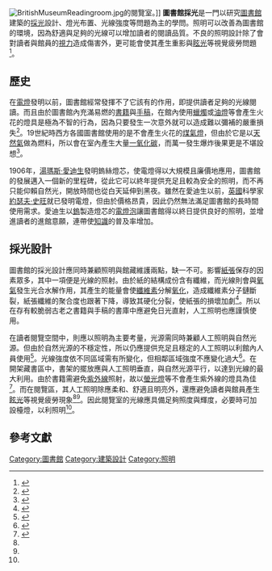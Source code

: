 [[File:BritishMuseumReadingroom.jpg|thumb]]的閱覽室。]]
'''圖書館採光'''是一門以研究[[圖書館|圖書館]]建築的[[採光|採光]]設計、燈光布置、光線強度等問題為主的學問。照明可以改善為圖書館的環境，因為舒適與足夠的光線可以增加讀者的閱讀品質。不良的照明設計除了會對讀者與館員的[[視力|視力]]造成傷害外，更可能會使其產生重影與[[眩光|眩光]]等視覺疲勞問題<ref name="eye">{{cite web |url=http://140.122.72.62/eyes/02/02-02/05.pdf |language=zh-tw |title=視力保健實務手冊 |publisher=[[中華民國教育部|中華民國教育部]] |accessdate=2010-07-25 |deadurl=yes |archiveurl=https://web.archive.org/web/20131212112450/http://140.122.72.62/eyes/02/02-02/05.pdf |archivedate=2013-12-12 }}</ref>。

==  歷史  ==
在[[電燈|電燈]]發明以前，圖書館經常發揮不了它該有的作用，即提供讀者足夠的光線閱讀。而且由於圖書館內充滿易燃的[[書籍|書籍]]與[[手稿|手稿]]，在館內使用[[蠟燭|蠟燭]]或[[油燈|油燈]]等會產生火花的燈具是極為不智的行為，因為只要發生一次意外就可以造成難以彌補的嚴重損失<ref>{{cite journal | author = 楊時榮 | title = 圖書館安全規劃之探討 | journal = 佛教圖書館館刊 | volume = 8 | url = http://www.gaya.org.tw/journal/m8/8-main4.htm | language = zh-tw | format = html | publisher = 香光尼眾佛學院圖書館 | accessdate = 2010-07-25 | date = 1996年12月 | archive-date = 2010-12-16 | archive-url = https://web.archive.org/web/20101216154946/http://www.gaya.org.tw/journal/m8/8-main4.htm | dead-url = no }}</ref>。19世紀時西方各國圖書館使用的是不會產生火花的[[煤氣燈|煤氣燈]]，但由於它是以[[天然氣|天然氣]]做為燃料，所以會在室內產生大量[[一氧化碳|一氧化碳]]，而萬一發生爆炸後果更是不堪設想<ref>{{cite web |url=http://links.jstor.org |language=en |title=''Disenchanted Night: The Industrialization of Light in the Nineteenth Century'' |publisher=JSTOR |year=1990 |accessdate=2010-07-25 |archive-date=2010-08-28 |archive-url=https://web.archive.org/web/20100828012451/http://links.jstor.org/ |dead-url=no }}</ref>。

1906年，[[湯瑪斯·愛迪生|湯瑪斯·愛迪生]]發明鎢絲燈芯，使電燈得以大規模且廉價地應用，圖書館的發展邁入一個新的里程碑，從此它可以終年提供充足且較為安全的照明，而不再只能仰賴自然光，開放時間也從白天延伸到黑夜。雖然在愛迪生以前，[[英國|英國]]科學家[[約瑟夫·威爾森·斯旺|約瑟夫·史旺]]就已發明電燈，但由於價格昂貴，因此仍然無法滿足圖書館的長時間使用需求。愛迪生以[[鎢|鎢]]製造燈芯的[[電燈泡|電燈泡]]讓圖書館得以終日提供良好的照明，並增進讀者的進館意願，連帶使[[知識|知識]]的普及率增加。

==  採光設計  ==
圖書館的採光設計應同時兼顧照明與館藏維護兩點，缺一不可。影響[[紙張|紙張]]保存的因素眾多，其中一項便是光線的照射。由於紙的結構成份含有纖維，而光線則會與[[氧氣|氧氣]]發生光合水解作用，其產生的能量會使[[纖維素|纖維素]]分解[[氧化|氧化]]，造成纖維素分子鏈斷裂，紙張纖維的聚合度也跟著下降，導致其硬化分裂，使紙張的損壞加劇<ref>{{cite journal | author = 楊時榮 | title = 圖書紙張纖維的氧化與水解 | journal = 書苑季刊 | volume = 31 | pages = 34-39 | url = http://www.ntl.gov.tw/publish/suyan/31/ac08.html | language = zh-tw | format = html | publisher = [[國立台中圖書館|國立台中圖書館]] | accessdate = 2010-07-25 | date = 2003年8月 | deadurl = yes | archiveurl = https://web.archive.org/web/20041223080940/http://www.ntl.gov.tw/publish/suyan/31/ac08.html | archivedate = 2004-12-23 }}</ref>。所以在存有較脆弱古老之書籍與手稿的書庫中應避免日光直射，人工照明也應謹慎使用。

在讀者閱覽空間中，則應以照明為主要考量，光源需同時兼顧人工照明與自然光源。但由於自然光源的不穩定性，所以仍應提供充足且穩定的人工照明以利館內人員使用<ref name="light">{{cite journal | author = 曾琪淑 | title = 資訊時代博物館附設圖書室之內部空間規劃 | journal = 台灣圖書館管理季刊 | volume = 2 | pages = 105 | url = http://www.ntl.edu.tw/public/Attachment/99288384463.pdf | language = zh-tw | format = pdf | publisher = [[國立中央圖書館臺灣分館|國立中央圖書館臺灣分館]] | accessdate = 2010-07-25 | date = 2006年10月 | archive-url = https://web.archive.org/web/20160304193751/http://www.ntl.edu.tw/public/Attachment/99288384463.pdf | archive-date = 2016-03-04 | dead-url = yes }}</ref>。光線強度依不同區域需有所變化，但相鄰區域強度不應變化過大<ref>{{cite journal | author = 朱家榮 | coauthor = 楊美華 | title = 國立成功大學圖書館建築用後評估之研究 | journal = 台灣圖書館管理季刊 | volume = 4 | pages = 113 | url = http://nccur.lib.nccu.edu.tw/bitstream/140.119/29602/1/146.pdf | language = zh-tw | format = pdf | publisher = 國立中央圖書館臺灣分館 | accessdate = 2010-07-25 | date = 2003年8月 | archive-date = 2016-10-19 | archive-url = https://web.archive.org/web/20161019104100/http://nccur.lib.nccu.edu.tw/bitstream/140.119/29602/1/146.pdf | dead-url = no }}</ref>。在開架藏書區中，書架的擺放應與人工照明垂直，與自然光源平行，以達到光線的最大利用。由於書籍需避免[[紫外線|紫外線]]照射，故以[[螢光燈|螢光燈]]等不會產生紫外線的燈具為佳<ref>{{cite journal | author = 楊時榮 | title = 圖書水淹處理與光害防治 | journal = 佛教圖書館館刊 | volume = 43 | pages = 73-80 | url = http://www.gaya.org.tw/journal/m43/43-main4.pdf | language = zh-tw | format = pdf | publisher = 香光尼眾佛學院圖書館 | accessdate = 2010-07-25 | date = 2006年6月 | archive-date = 2016-03-04 | archive-url = https://web.archive.org/web/20160304193421/http://www.gaya.org.tw/journal/m43/43-main4.pdf | dead-url = no }}</ref>。而在閱覽區，其人工照明除應柔和、舒適且明亮外，還應避免讀者與館員產生[[眩光|眩光]]等視覺疲勞現象<ref name="eye"/><ref name="light"/>。因此閱覽室的光線應具備足夠照度與輝度，必要時可加設檯燈，以利照明<ref name="eye"/>。

==  參考文獻  ==
{{reflist}}

[[Category:圖書館|Category:圖書館]]
[[Category:建築設計|Category:建築設計]]
[[Category:照明|Category:照明]]